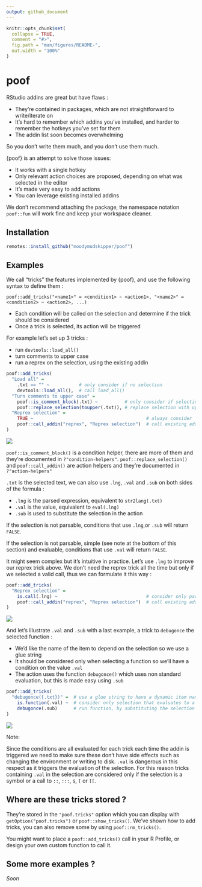 ```yaml
---
output: github_document
---
```


<!-- README.md is generated from README.Rmd. Please edit that file -->

```r
knitr::opts_chunk$set(
  collapse = TRUE,
  comment = "#>",
  fig.path = "man/figures/README-",
  out.width = "100%"
)
```

# poof

RStudio addins are great but have flaws :

* They're contained in packages, which are not straightforward to write/iterate on
* It's hard to remember which addins you've installed, and harder to remember the
hotkeys you've set for them
* The addin list soon becomes overwhelming

So you don't write them much, and you don't use them much.

{poof} is an attempt to solve those issues:

* It works with a single hotkey
* Only relevant action choices are proposed, depending on what was selected in the editor
* It's made very easy to add actions
* You can leverage existing installed addins

We don't recommend attaching the package, the namespace notation `poof::fun`
will work fine and keep your workspace cleaner.

## Installation

``` r
remotes::install_github("moodymudskipper/poof")
```

## Examples

We call "tricks" the features implemented by {poof}, and use the following syntax
to define them :

```
poof::add_tricks("<name1>" = <condition1> ~ <action1>, "<name2>" = <condition2> ~ <action2>, ...)
```

* Each condition will be called on the selection and determine if the trick should be considered
* Once a trick is selected, its action will be triggered

For example let's set up 3 tricks : 

* run `devtools::load_all()`
* turn comments to upper case
* run a reprex on the selection, using the existing addin

```r
poof::add_tricks(
  "Load all" =
    .txt == "" ~           # only consider if no selection
    devtools::load_all(),  # call load_all()
  "Turn comments to upper case" =
    poof::is_comment_block(.txt) ~          # only consider if selection is a comment block
    poof::replace_selection(toupper(.txt)), # replace selection with upper case
  "Reprex selection" =
    TRUE ~                                          # always consider
    poof::call_addin("reprex", "Reprex selection")  # call existing addin
)
```

![](man/figures/poof1.gif)

`poof::is_comment_block()` is a condition helper, there are more of them and they're
documented in `?"condition-helpers"`. `poof::replace_selection()` and 
`poof::call_addin()` are action helpers and they're documented in `?"action-helpers"`

`.txt` is the selected text, we can also use `.lng`, `.val` and `.sub` on both
sides of the formula : 

* `.lng` is the parsed expression, equivalent to `str2lang(.txt)`
* `.val` is the value, equivalent to `eval(.lng)`
* `.sub` is used to substitute the selection in the action

If the selection is not parsable, conditions that use  `.lng`,or `.sub` will return `FALSE`.

If the selection is not parsable, simple (see note at the bottom of this section)
and evaluable, conditions that use `.val` will return `FALSE`.

It might seem complex but it's intuitive in practice. Let's use `.lng` to improve
our reprex trick above. We don't need the reprex trick all the time but only if we selected
a valid call, thus we can formulate it this way : 

```r
poof::add_tricks(
  "Reprex selection" =
    is.call(.lng) ~                                 # consider only parsable calls
    poof::call_addin("reprex", "Reprex selection")  # call existing addin
)
```

![](man/figures/poof2.gif)

And let's illustrate `.val` and `.sub` with a last example, a trick to `debugonce`
the selected function : 

* We'd like the name of the item to depend on the selection so we use a glue string
* It should be considered only when selecting a function so
we'll have a condition on the value `.val`
* The action uses the function `debugonce()` which uses non standard evaluation,
 but this is made easy using `.sub`
 
```r
poof::add_tricks(
  "debugonce({.txt})" =  # use a glue string to have a dynamic item name
    is.function(.val) ~  # consider only selection that evaluates to a function 
    debugonce(.sub)      # run function, by substituting the selection in the action
)
```

![](man/figures/poof3.gif)

Note: 

Since the conditions are all evaluated for each trick each time the addin is triggered
we need to make sure these don't have side effects such as changing the 
environment or writing to disk. `.val` is dangerous
in this respect as it triggers the evaluation of the selection. For this reason
tricks containing `.val` in the selection are considered only if the selection is
a symbol or a call to `::`, `:::`, `$`, `[` or `[[`.

## Where are these tricks stored ?

They're stored in the `"poof.tricks"` option which you can display with `getOption("poof.tricks")`
or `poof::show_tricks()`. We've shown how to add tricks, you can also remove some
by using `poof::rm_tricks()`.

You might want to place a `poof::add_tricks()` call in your R Profile, or design
your own custom function to call it.

## Some more examples ?

*Soon*
